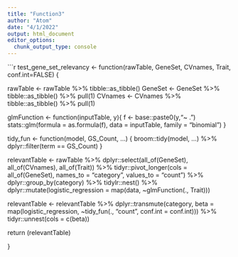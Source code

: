 ```yaml
---
title: "Function3"
author: "Atom"
date: "4/1/2022"
output: html_document
editor_options: 
  chunk_output_type: console
---
```

```r

test_gene_set_relevancy <- function(rawTable, GeneSet, CVnames, Trait, conf.int=FALSE) {

rawTable <- rawTable %>% tibble::as_tibble()
GeneSet <- GeneSet %>% tibble::as_tibble() %>% pull(1)
CVnames <- CVnames %>% tibble::as_tibble() %>% pull(1)

glmFunction <- function(inputTable, y){
  f <- base::paste0(y,"~ .")
  stats::glm(formula = as.formula(f), data = inputTable, family = "binomial")
}

tidy_fun <- function(model, GS_Count, ...) {
  broom::tidy(model, ...) %>%
  dplyr::filter(term == GS_Count)
}

relevantTable <- rawTable %>% 
  dplyr::select(all_of(GeneSet), all_of(CVnames), all_of(Trait)) %>%
  tidyr::pivot_longer(cols = all_of(GeneSet), names_to = "category", values_to = "count") %>%
  dplyr::group_by(category) %>%
  tidylr::nest() %>%
  dplyr::mutate(logistic_regression = map(data, ~glmFunction(., Trait))) 

relevantTable <- relevantTable %>%
  dplyr::transmute(category, beta = map(logistic_regression, ~tidy_fun(., "count", conf.int = conf.int))) %>%
  tidyr::unnest(cols = c(beta))

return (relevantTable)

}


